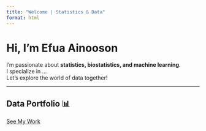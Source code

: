 ```yaml
---
title: "Welcome | Statistics & Data"
format: html
---
```


# Hi, I'm Efua Ainooson 

 I'm passionate about **statistics, biostatistics, and machine learning**.  
 I specialize in ...  
 Let's explore the world of data together!

---
## **Data Portfolio 📊**
[See My Work](portfolio.qmd)
